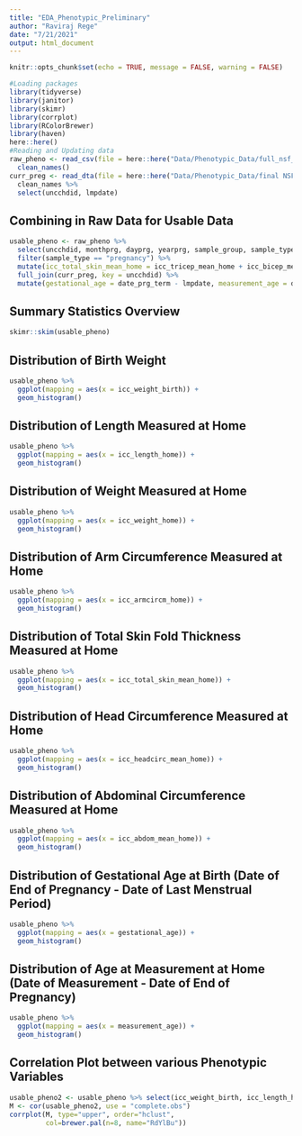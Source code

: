 ```yaml
---
title: "EDA_Phenotypic_Preliminary"
author: "Raviraj Rege"
date: "7/21/2021"
output: html_document
---
```


```r
knitr::opts_chunk$set(echo = TRUE, message = FALSE, warning = FALSE)
```

```r
#Loading packages
library(tidyverse)
library(janitor)
library(skimr)
library(corrplot)
library(RColorBrewer)
library(haven)
here::here()
#Reading and Updating data
raw_pheno <- read_csv(file = here::here("Data/Phenotypic_Data/full_nsf_w_covariates.csv")) %>%
  clean_names()
curr_preg <- read_dta(file = here::here("Data/Phenotypic_Data/final NSF IC Female Pregnancy Tracking files/Pregnancy files/corrected Stata files/currpreg20141016.dta")) %>%
  clean_names %>%
  select(uncchdid, lmpdate)
```

## Combining in Raw Data for Usable Data

```r
usable_pheno <- raw_pheno %>%
  select(uncchdid, monthprg, dayprg, yearprg, sample_group, sample_type, iccsex, date_prg_term, hour, minute, am_pm, sourcewt, date_icc_meas, icc_weight_birth, icc_length_home, icc_weight_home, icc_armcircm_home, icc_tricep_mean_home, icc_bicep_mean_home, icc_subscap_mean_home, icc_supra_mean_home, icc_calf_mean_home, icc_thigh_mean_home, icc_headcirc_mean_home, icc_abdom_mean_home) %>%
  filter(sample_type == "pregnancy") %>%
  mutate(icc_total_skin_mean_home = icc_tricep_mean_home + icc_bicep_mean_home + icc_subscap_mean_home + icc_supra_mean_home + icc_calf_mean_home + icc_thigh_mean_home) %>%
  full_join(curr_preg, key = uncchdid) %>%
  mutate(gestational_age = date_prg_term - lmpdate, measurement_age = date_icc_meas - date_prg_term)
```

## Summary Statistics Overview

```r
skimr::skim(usable_pheno)
```

## Distribution of Birth Weight

```r
usable_pheno %>%
  ggplot(mapping = aes(x = icc_weight_birth)) +
  geom_histogram()
```

## Distribution of Length Measured at Home

```r
usable_pheno %>%
  ggplot(mapping = aes(x = icc_length_home)) +
  geom_histogram()
```

## Distribution of Weight Measured at Home

```r
usable_pheno %>%
  ggplot(mapping = aes(x = icc_weight_home)) +
  geom_histogram()
```

## Distribution of Arm Circumference Measured at Home

```r
usable_pheno %>%
  ggplot(mapping = aes(x = icc_armcircm_home)) +
  geom_histogram()
```

## Distribution of Total Skin Fold Thickness Measured at Home

```r
usable_pheno %>%
  ggplot(mapping = aes(x = icc_total_skin_mean_home)) +
  geom_histogram()
```

## Distribution of Head Circumference Measured at Home

```r
usable_pheno %>%
  ggplot(mapping = aes(x = icc_headcirc_mean_home)) +
  geom_histogram()
```

## Distribution of Abdominal Circumference Measured at Home

```r
usable_pheno %>%
  ggplot(mapping = aes(x = icc_abdom_mean_home)) +
  geom_histogram()
```

## Distribution of Gestational Age at Birth (Date of End of Pregnancy - Date of Last Menstrual Period)

```r
usable_pheno %>%
  ggplot(mapping = aes(x = gestational_age)) +
  geom_histogram()
```

## Distribution of Age at Measurement at Home (Date of Measurement - Date of End of Pregnancy)

```r
usable_pheno %>%
  ggplot(mapping = aes(x = measurement_age)) +
  geom_histogram()
```

## Correlation Plot between various Phenotypic Variables

```r
usable_pheno2 <- usable_pheno %>% select(icc_weight_birth, icc_length_home, icc_weight_home, icc_armcircm_home, icc_headcirc_mean_home, icc_abdom_mean_home, icc_total_skin_mean_home)
M <- cor(usable_pheno2, use = "complete.obs")
corrplot(M, type="upper", order="hclust",
         col=brewer.pal(n=8, name="RdYlBu"))
```

